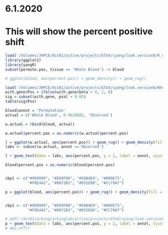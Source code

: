 # 6.1.2020

# This will show the percent positive shift
```r
load('/Volumes/JHPCE/dcs01/active/projects/GTeX/syang/look.version8/R_objects/permute.pos.blood1000.rds')
library(ggplot2)
library(yangR)
subset(permute.pos, tissue == 'Whole Blood') -> blood

# ggplot(blood, aes(percent.pos)) + geom_density() + geom_rug()

load('/Volumes/JHPCE/dcs01/active/projects/GTeX/syang/look.version8/Whole Blood/with.gene.rds')
with.gene$Pos = ifelse(with.gene$beta > 0, 1, 0)
sig = subset(with.gene, pval < 0.05)
table(sig$Pos)

blood$annot = 'Permutation'
actual = c('Whole Blood', 0.9629882, 'Observed')

w.actual = rbind(blood, actual)

w.actual$percent.pos = as.numeric(w.actual$percent.pos)

l = ggplot(w.actual, aes(percent.pos)) + geom_rug() + geom_density(fill = 'lightblue') 
labs <- subset(w.actual, annot =='Observed')

l + geom_text(data = labs, aes(percent.pos, y = 2, label = annot, vjust = -0.5), angle = 90, col = 'black') + geom_vline(xintercept = labs$percent.pos, lty = 2, colour = "gray50") + xlab('Percent of nominally significant genes with positive effect sizes')

blood$percent.pos = as.numeric(blood$percent.pos)


cbp1 <- c("#999999", "#E69F00", "#56B4E9", "#009E73",
          "#F0E442", "#0072B2", "#D55E00", "#CC79A7")

p = ggplot(blood, aes(percent.pos)) + geom_rug() + geom_density(fill = cbp1[1]) 


cbp1 <- c("#999999", "#E69F00", "#56B4E9", "#009E73",
          "#F0E442", "#0072B2", "#D55E00", "#CC79A7")

# pdf('/dcs01/arking/arkinglab/active/projects/GTeX/syang/look.version8/shift2.pdf', width = 8, height = 5)
p + geom_text(data = labs, aes(percent.pos, y = 2, label = annot, vjust = -0.5), angle = 90, col = 'black') + geom_vline(xintercept = labs$percent.pos, lty = 2, colour = "red") + xlab('Percent of nominally significant genes with positive effect estimates') + scale_x_continuous(breaks = seq(0,1,0.1), limits = c(0,1)) + theme_classic() + scale_colour_manual(values=cbp1)
# dev.off()
```